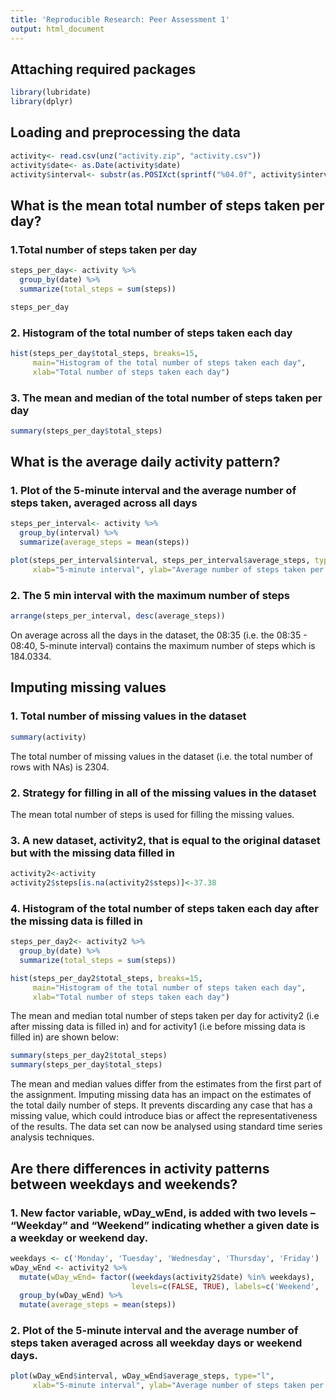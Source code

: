 ```yaml
---
title: 'Reproducible Research: Peer Assessment 1'
output: html_document
---
```


## Attaching required packages
```r
library(lubridate)
library(dplyr)
```
## Loading and preprocessing the data
```r
activity<- read.csv(unz("activity.zip", "activity.csv"))
activity$date<- as.Date(activity$date)
activity$interval<- substr(as.POSIXct(sprintf("%04.0f", activity$interval), format='%H%M'), 12, 16)
```
## What is the mean total number of steps taken per day?
### 1.Total number of steps taken per day
```r
steps_per_day<- activity %>% 
  group_by(date) %>% 
  summarize(total_steps = sum(steps))

steps_per_day
```
### 2. Histogram of the total number of steps taken each day
```r
hist(steps_per_day$total_steps, breaks=15, 
     main="Histogram of the total number of steps taken each day",
     xlab="Total number of steps taken each day")
```
### 3. The mean and median of the total number of steps taken per day
```r
summary(steps_per_day$total_steps)
```

## What is the average daily activity pattern?
### 1. Plot of the 5-minute interval and the average number of steps taken, averaged across all days
```r
steps_per_interval<- activity %>% 
  group_by(interval) %>% 
  summarize(average_steps = mean(steps))

plot(steps_per_interval$interval, steps_per_interval$average_steps, type="l",
     xlab="5-minute interval", ylab="Average number of steps taken per day")
```

### 2. The 5 min interval with the maximum number of steps
```r
arrange(steps_per_interval, desc(average_steps))
```
On average across all the days in the dataset, the 08:35 (i.e. the 08:35 - 08:40, 5-minute interval) contains the maximum number of steps which is 184.0334.

## Imputing missing values
### 1. Total number of missing values in the dataset
```r
summary(activity)
```
The total number of missing values in the dataset (i.e. the total number of rows with NAs) is 2304.

### 2. Strategy for filling in all of the missing values in the dataset
The mean total number of steps is used for filling the missing values.

### 3. A new dataset, activity2, that is equal to the original dataset but with the missing data filled in
```r
activity2<-activity
activity2$steps[is.na(activity2$steps)]<-37.38
```

### 4. Histogram of the total number of steps taken each day after the missing data is filled in
```r
steps_per_day2<- activity2 %>% 
  group_by(date) %>% 
  summarize(total_steps = sum(steps))

hist(steps_per_day2$total_steps, breaks=15, 
     main="Histogram of the total number of steps taken each day",
     xlab="Total number of steps taken each day")
```

The mean and median total number of steps taken per day for activity2 (i.e after missing data is filled in) and for activity1 (i.e before missing data is filled in) are shown below:
```r
summary(steps_per_day2$total_steps)
summary(steps_per_day$total_steps)
```
The mean and median values differ from the estimates from the first part of the assignment.
Imputing missing data has an impact on the estimates of the total daily number of steps. It prevents discarding any case that has a missing value, which could introduce bias or affect the representativeness of the results. The data set can now be analysed using standard time series analysis techniques. 


## Are there differences in activity patterns between weekdays and weekends?

### 1. New factor variable, wDay_wEnd, is added with two levels – “Weekday” and “Weekend” indicating whether a given date is a weekday or weekend day.
```r
weekdays <- c('Monday', 'Tuesday', 'Wednesday', 'Thursday', 'Friday')
wDay_wEnd <- activity2 %>% 
  mutate(wDay_wEnd= factor((weekdays(activity2$date) %in% weekdays), 
                           levels=c(FALSE, TRUE), labels=c('Weekend', 'Weekday'))) %>%
  group_by(wDay_wEnd) %>%
  mutate(average_steps = mean(steps))
```
  
### 2. Plot of the 5-minute interval and the average number of steps taken averaged across all weekday days or weekend days.
```r
plot(wDay_wEnd$interval, wDay_wEnd$average_steps, type="l",
     xlab="5-minute interval", ylab="Average number of steps taken per weekday or weekend")
```
